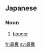 ==Japanese==
{{ja-kanjitab|はな|くそ|yomi=k}}

===Noun===
{{ja-noun|はなくそ}}

# [[booger]]

[[fr:鼻糞]]
[[sv:鼻糞]]